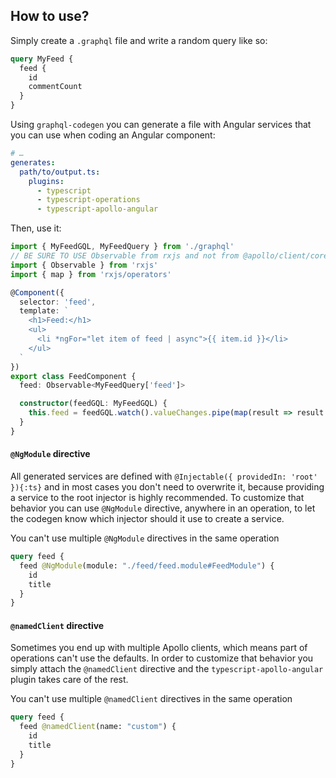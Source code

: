 

<PackageHeader hasOperationsNote />
<PackageApiDocs />

## How to use?

Simply create a `.graphql` file and write a random query like so:

```graphql
query MyFeed {
  feed {
    id
    commentCount
  }
}
```

Using `graphql-codegen` you can generate a file with Angular services that you can use when coding an Angular component:

```yaml
# …
generates:
  path/to/output.ts:
    plugins:
      - typescript
      - typescript-operations
      - typescript-apollo-angular
```

Then, use it:

```ts
import { MyFeedGQL, MyFeedQuery } from './graphql'
// BE SURE TO USE Observable from rxjs and not from @apollo/client/core when using map
import { Observable } from 'rxjs'
import { map } from 'rxjs/operators'

@Component({
  selector: 'feed',
  template: `
    <h1>Feed:</h1>
    <ul>
      <li *ngFor="let item of feed | async">{{ item.id }}</li>
    </ul>
  `
})
export class FeedComponent {
  feed: Observable<MyFeedQuery['feed']>

  constructor(feedGQL: MyFeedGQL) {
    this.feed = feedGQL.watch().valueChanges.pipe(map(result => result.data.feed))
  }
}
```

#### `@NgModule` directive

All generated services are defined with `@Injectable({ providedIn: 'root' }){:ts}` and in most cases you don't need to overwrite it, because providing a service to the root injector is highly recommended. To customize that behavior you can use `@NgModule` directive, anywhere in an operation, to let the codegen know which injector should it use to create a service.

<Callout>You can't use multiple `@NgModule` directives in the same operation</Callout>

```graphql
query feed {
  feed @NgModule(module: "./feed/feed.module#FeedModule") {
    id
    title
  }
}
```

#### `@namedClient` directive

Sometimes you end up with multiple Apollo clients, which means part of operations can't use the defaults. In order to customize that behavior you simply attach the `@namedClient` directive and the `typescript-apollo-angular` plugin takes care of the rest.

<Callout>You can't use multiple `@namedClient` directives in the same operation</Callout>

```graphql
query feed {
  feed @namedClient(name: "custom") {
    id
    title
  }
}
```
